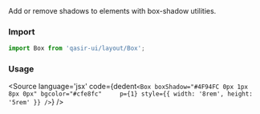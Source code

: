 
<Title>Shadows</Title>
<Subtitle>Add or remove shadows to elements with box-shadow utilities.</Subtitle>

### Import

```jsx
import Box from 'qasir-ui/layout/Box';
```

<h3 style={{marginBottom: 20}}>Usage</h3>

<BoxShadows />

<Source
  language='jsx'
  code={dedent`
     <Box
    boxShadow="#4F94FC 0px 1px 8px 0px"
    bgcolor="#cfe8fc"    
    p={1}
    style={{ width: '8rem', height: '5rem' }}
  />
  `}
/>
